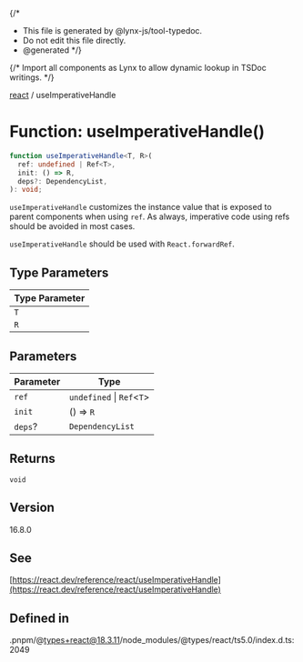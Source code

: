 {/\*

- This file is generated by @lynx-js/tool-typedoc.
- Do not edit this file directly.
- @generated
  \*/}

{/* Import all components as Lynx to allow dynamic lookup in TSDoc writings. */}

[react](/api/react/index.mdx) / useImperativeHandle

# Function: useImperativeHandle()

```ts
function useImperativeHandle<T, R>(
  ref: undefined | Ref<T>,
  init: () => R,
  deps?: DependencyList,
): void;
```

`useImperativeHandle` customizes the instance value that is exposed to parent components when using
`ref`. As always, imperative code using refs should be avoided in most cases.

`useImperativeHandle` should be used with `React.forwardRef`.

## Type Parameters

| Type Parameter |
| -------------- |
| `T`            |
| `R`            |

## Parameters

| Parameter | Type                        |
| --------- | --------------------------- |
| `ref`     | `undefined` \| `Ref`\<`T`\> |
| `init`    | () => `R`                   |
| `deps`?   | `DependencyList`            |

## Returns

`void`

## Version

16.8.0

## See

[https://react.dev/reference/react/useImperativeHandle](https://react.dev/reference/react/useImperativeHandle)

## Defined in

.pnpm/@types+react@18.3.11/node_modules/@types/react/ts5.0/index.d.ts:2049
